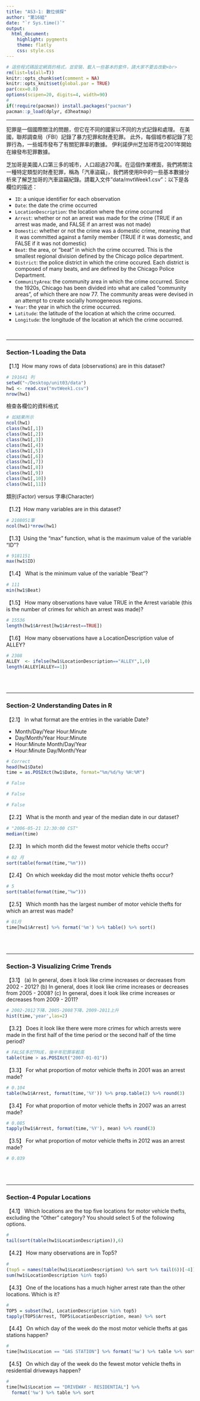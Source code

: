 ```yaml
---
title: "AS3-1: 數位偵探"
author: "第16組"
date: "`r Sys.time()`"
output: 
  html_document:
    highlight: pygments
    theme: flatly
    css: style.css
---
```


```r
# 這些程式碼設定網頁的格式，並安裝、載入一些基本的套件，請大家不要去改動<br>
rm(list=ls(all=T))
knitr::opts_chunk$set(comment = NA)
knitr::opts_knit$set(global.par = TRUE)
par(cex=0.8)
options(scipen=20, digits=4, width=90)
#
if(!require(pacman)) install.packages("pacman")
pacman::p_load(dplyr, d3heatmap)
```
<hr>

犯罪是一個國際關注的問題，但它在不同的國家以不同的方式記錄和處理。 在美國，聯邦調查局（FBI）記錄了暴力犯罪和財產犯罪。 此外，每個城市都記錄了犯罪行為，一些城市發布了有關犯罪率的數據。 伊利諾伊州芝加哥市從2001年開始在線發布犯罪數據。

芝加哥是美國人口第三多的城市，人口超過270萬。在這個作業裡面，我們將關注一種特定類型的財產犯罪，稱為「汽車盜竊」，我們將使用R中的一些基本數據分析來了解芝加哥的汽車盜竊紀錄。請載入文件"data/mvtWeek1.csv"：以下是各欄位的描述：

+ `ID`: a unique identifier for each observation
+ `Date`: the date the crime occurred
+ `LocationDescription`: the location where the crime occurred
+ `Arrest`: whether or not an arrest was made for the crime (TRUE if an arrest was made, and FALSE if an arrest was not made)
+ `Domestic`: whether or not the crime was a domestic crime, meaning that it was committed against a family member (TRUE if it was domestic, and FALSE if it was not domestic)
+ `Beat`: the area, or "beat" in which the crime occurred. This is the smallest regional division defined by the Chicago police department.
+ `District`: the police district in which the crime occured. Each district is composed of many beats, and are defined by the Chicago Police Department.
+ `CommunityArea`: the community area in which the crime occurred. Since the 1920s, Chicago has been divided into what are called "community areas", of which there are now 77. The community areas were devised in an attempt to create socially homogeneous regions.
+ `Year`: the year in which the crime occurred.
+ `Latitude`: the latitude of the location at which the crime occurred.
+ `Longitude`: the longitude of the location at which the crime occurred.

<br>

- - -

###  Section-1 Loading the Data

【1.1】How many rows of data (observations) are in this dataset?
```r
# 191641 列
setwd("~/Desktop/unit03/data")
hw1 <- read.csv("mvtWeek1.csv")
nrow(hw1)
```

檢查各欄位的資料格式
```r
# 如結果所示
ncol(hw1)
class(hw1[,1])
class(hw1[,2])
class(hw1[,3])
class(hw1[,4])
class(hw1[,5])
class(hw1[,6])
class(hw1[,7])
class(hw1[,8])
class(hw1[,9])
class(hw1[,10])
class(hw1[,11])
```

類別(Factor) versus 字串(Character)

【1.2】How many variables are in this dataset?
```r
# 2108051筆
ncol(hw1)*nrow(hw1)
```


【1.3】Using the "max" function, what is the maximum value of the variable "ID"?
```r
# 9181151
max(hw1$ID)
```


【1.4】 What is the minimum value of the variable "Beat"?
```r
# 111
min(hw1$Beat)
```


【1.5】 How many observations have value TRUE in the Arrest variable (this is the number of crimes for which an arrest was made)?
```r
# 15536
length(hw1$Arrest[hw1$Arrest==TRUE])
```

【1.6】 How many observations have a LocationDescription value of ALLEY?
```r
# 2308
ALLEY  <- ifelse(hw1$LocationDescription=="ALLEY",1,0)
length(ALLEY[ALLEY==1])
```


<br><br>

- - -

### Section-2 Understanding Dates in R

【2.1】 In what format are the entries in the variable Date?

+ Month/Day/Year Hour:Minute
+ Day/Month/Year Hour:Minute
+ Hour:Minute Month/Day/Year
+ Hour:Minute Day/Month/Year

```r
# Correct
head(hw1$Date)
time = as.POSIXct(hw1$Date, format="%m/%d/%y %H:%M")
```

```r
# False
```

```r
# False
```

```r
# False
```


【2.2】 What is the month and year of the median date in our dataset? 
```r
# "2006-05-21 12:30:00 CST"
median(time)
```

【2.3】 In which month did the fewest motor vehicle thefts occur?
```r
# 02 月
sort(table(format(time,"%m")))
```

【2.4】 On which weekday did the most motor vehicle thefts occur?
```r
# 5
sort(table(format(time,"%w")))
```

【2.5】 Which month has the largest number of motor vehicle thefts for which an arrest was made?
```r
# 01月
time[hw1$Arrest] %>% format('%m') %>% table() %>% sort()
```

<br><br>

- - -

### Section-3 Visualizing Crime Trends

【3.1】 (a) In general, does it look like crime increases or decreases from 2002 - 2012? (b) In general, does it look like crime increases or decreases from 2005 - 2008? (c) In general, does it look like crime increases or decreases from 2009 - 2011?
```r
# 2002-2012下降、2005-2008下降、2009-2011上升
hist(time,'year',las=2)
```

【3.2】 Does it look like there were more crimes for which arrests were made in the first half of the time period or the second half of the time period?
```r
# FALSE多於TRUE，後半年犯罪率較高
table(time > as.POSIXct("2007-01-01"))
```

【3.3】 For what proportion of motor vehicle thefts in 2001 was an arrest made?
```r
# 0.104
table(hw1$Arrest, format(time,'%Y')) %>% prop.table(2) %>% round(3)
```

【3.4】 For what proportion of motor vehicle thefts in 2007 was an arrest made?
```r
# 0.085
tapply(hw1$Arrest, format(time,'%Y'), mean) %>% round(3)
```

【3.5】 For what proportion of motor vehicle thefts in 2012 was an arrest made?
```r
# 0.039
```

<br><br>

- - -

### Section-4 Popular Locations

【4.1】 Which locations are the top five locations for motor vehicle thefts, excluding the "Other" category? You should select 5 of the following options.

```r
#
tail(sort(table(hw1$LocationDescription)),6)
```

【4.2】 How many observations are in Top5?
```r
#
(top5 = names(table(hw1$LocationDescription) %>% sort %>% tail(6))[-4])
sum(hw1$LocationDescription %in% top5)
```

【4.3】 One of the locations has a much higher arrest rate than the other locations. Which is it? 
```r
#
TOP5 = subset(hw1, LocationDescription %in% top5)
tapply(TOP5$Arrest, TOP5$LocationDescription, mean) %>% sort
```

【4.4】 On which day of the week do the most motor vehicle thefts at gas stations happen?
```r
#
time[hw1$Location == "GAS STATION"] %>% format('%w') %>% table %>% sort
```

【4.5】 On which day of the week do the fewest motor vehicle thefts in residential driveways happen?
```r
#
time[hw1$Location == "DRIVEWAY - RESIDENTIAL"] %>% 
  format('%w') %>% table %>% sort
```


<br><br><br>


